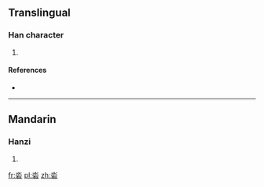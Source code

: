==Translingual==

===Han character===
{{Han char|rn=85|rad=水|as=05|sn=9|four=|canj=EMR,XEMR}}

# {{defn|Han|sort=水05}}

====References====
* {{Han ref|kx=0613.040|dkj=17240|hdz=31576.070|uh=6CAF|ud=27823}}

----

==Mandarin==

===Hanzi===
{{cmn-hanzi|pin=[[chí]] ([[chi2]]), [[duò]] ([[duo4]]), [[zǎn]] ([[zan3]])|wg=ch'ih<sup>2</sup>, to<sup>4</sup>, tsan<sup>3</sup>}}

# {{defn|lang=cmn|sort=水05}}

[[fr:沯]]
[[pl:沯]]
[[zh:沯]]